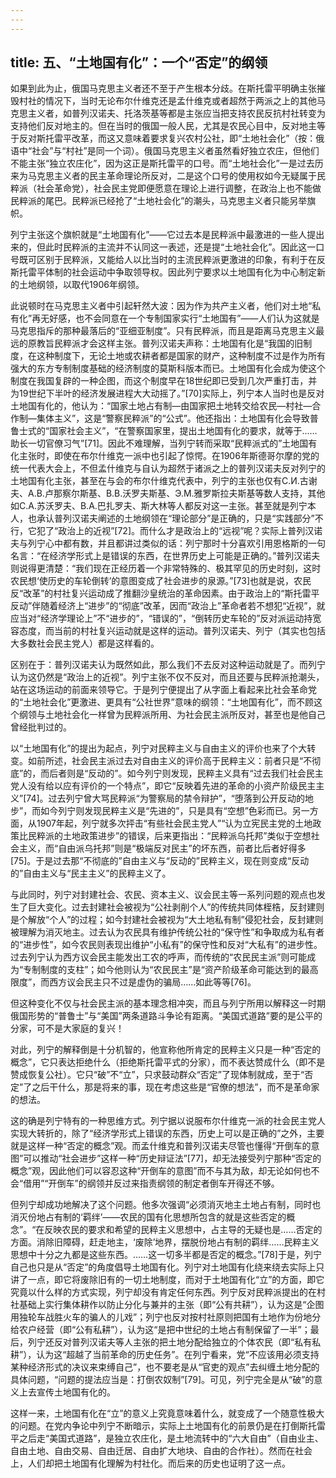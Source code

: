 ```yaml
---
---
---
```

title: 五、“土地国有化”：一个“否定”的纲领
---




如果到此为止，俄国马克思主义者还不至于产生根本分歧。在斯托雷平明确主张摧毁村社的情况下，当时无论布尔什维克还是孟什维克或者超然于两派之上的其他马克思主义者，如普列汉诺夫、托洛茨基等都是主张应当把支持农民反抗村社转变为支持他们反对地主的。但在当时的俄国一般人民，尤其是农民心目中，反对地主等于反对斯托雷平改革，而这又意味着要求复兴农村公社，即“土地社会化”（按：俄语中“社会”与“村社”是同一个词）。俄国马克思主义者虽然看好独立农庄，但他们不能主张“独立农庄化”，因为这正是斯托雷平的口号。而“土地社会化”一是过去历来为马克思主义者的民主革命理论所反对，二是这个口号的使用权如今无疑属于民粹派（社会革命党），社会民主党即便愿意在理论上进行调整，在政治上也不能做民粹派的尾巴。民粹派已经抢了“土地社会化”的潮头，马克思主义者只能另举旗帜。

列宁主张这个旗帜就是“土地国有化”——它过去本是民粹派中最激进的一些人提出来的，但此时民粹派的主流并不认同这一表述，还是提“土地社会化”。因此这一口号既可区别于民粹派，又能给人以比当时的主流民粹派更激进的印象，有利于在反斯托雷平体制的社会运动中争取领导权。因此列宁要求以土地国有化为中心制定新的土地纲领，以取代1906年纲领。

此说顿时在马克思主义者中引起轩然大波：因为作为共产主义者，他们对土地“私有化”再无好感，也不会同意在一个专制国家实行“土地国有”——人们认为这就是马克思指斥的那种最落后的“亚细亚制度”。只有民粹派，而且是距离马克思主义最远的原教旨民粹派才会这样主张。普列汉诺夫声称：土地国有化是“我国的旧制度，在这种制度下，无论土地或农耕者都是国家的财产，这种制度不过是作为所有强大的东方专制制度基础的经济制度的莫斯科版本而已。土地国有化会成为使这个制度在我国复辟的一种企图，而这个制度早在18世纪即已受到几次严重打击，并为19世纪下半叶的经济发展进程大大动摇了。”[70]实际上，列宁本人当时也是反对土地国有化的，他认为：“国家土地占有制—由国家把土地转交给农民—村社—合作制—集体主义”，这是“警察民粹派”的“公式”。他还指出：土地国有化会导致普鲁士式的“国家社会主义”，“在警察国家里，提出土地国有化的要求，就等于……助长一切官僚习气”[71]。因此不难理解，当列宁转而采取“民粹派式的”土地国有化主张时，即使在布尔什维克一派中也引起了惊愕。在1906年斯德哥尔摩的党的统一代表大会上，不但孟什维克与自认为超然于诸派之上的普列汉诺夫反对列宁的土地国有化主张，甚至在与会的布尔什维克代表中，列宁的主张也仅有C.И.古谢夫、A.B.卢那察尔斯基、B.B.沃罗夫斯基、Э.M.雅罗斯拉夫斯基等数人支持，其他如C.A.苏沃罗夫、B.A.巴扎罗夫、斯大林等人都反对这一主张。甚至就是列宁本人，也承认普列汉诺夫阐述的土地纲领在“理论部分”是正确的，只是“实践部分”不行，它犯了“政治上的近视”[72]。而什么才是政治上的“远视”呢？实际上普列汉诺夫与列宁心中都有数，并且都讲过类似的话：列宁那时十分喜欢引用恩格斯的一句名言：“在经济学形式上是错误的东西，在世界历史上可能是正确的。”普列汉诺夫则说得更清楚：“我们现在正经历着一个非常特殊的、极其罕见的历史时刻，这时农民想‘使历史的车轮倒转’的意图变成了社会进步的泉源。”[73]也就是说，农民反“改革”的村社复兴运动成了推翻沙皇统治的革命因素。由于政治上的“斯托雷平反动”伴随着经济上“进步”的“彻底”改革，因而“政治上”革命者若不想犯“近视”，就应当对“经济学理论上”不“进步的”，“错误的”，“倒转历史车轮的”反对派运动持宽容态度，而当前的村社复兴运动就是这样的运动。普列汉诺夫、列宁（其实也包括大多数社会民主党人）都是这样看的。

区别在于：普列汉诺夫认为既然如此，那么我们不去反对这种运动就是了。而列宁认为这仍然是“政治上的近视”。列宁主张不仅不反对，而且还要与民粹派抢潮头，站在这场运动的前面来领导它。于是列宁便提出了从字面上看起来比社会革命党的“土地社会化”更激进、更具有“公社世界”意味的纲领：“土地国有化”，而不顾这个纲领与土地社会化一样曾为民粹派所用、为社会民主派所反对，甚至也是他自己曾经批判过的。

以“土地国有化”的提出为起点，列宁对民粹主义与自由主义的评价也来了个大转变。如前所述，社会民主派过去对自由主义的评价高于民粹主义：前者只是“不彻底”的，而后者则是“反动的”。如今列宁则发现，民粹主义具有“过去我们社会民主党人没有给以应有评价的一个特点”，即它“反映着先进的革命的小资产阶级民主主义”[74]。过去列宁曾大骂民粹派“为警察局的禁令辩护”，“堕落到公开反动的地步”，而如今列宁则发现民粹主义是“先进的”，只是具有“空想”色彩而已。另一方面，从1907年起，列宁就多次抨击“有些社会民主党人”“认为立宪民主党的土地政策比民粹派的土地政策进步”的错误，后来更指出：“民粹派乌托邦”类似于空想社会主义，而“自由派乌托邦”则是“极端反对民主”的坏东西，前者比后者好得多[75]。于是过去那“不彻底的”自由主义与“反动的”民粹主义，现在则变成“反动的”自由主义与“民主主义”的民粹主义了。

与此同时，列宁对封建社会、农民、资本主义、议会民主等一系列问题的观点也发生了巨大变化。过去封建社会被视为“公社剥削个人”的传统共同体桎梏，反封建则是个解放“个人”的过程；如今封建社会被视为“大土地私有制”侵犯社会，反封建则被理解为消灭地主。过去认为农民具有维护传统公社的“保守性”和争取成为私有者的“进步性”，如今农民则表现出维护“小私有”的保守性和反对“大私有”的进步性。过去列宁认为西方议会民主能发出工农的呼声，而传统的“农民民主派”则可能成为“专制制度的支柱”；如今他则认为“农民民主”是“资产阶级革命可能达到的最高限度”，而西方议会民主只不过是虚伪的骗局……如此等等[76]。

但这种变化不仅与社会民主派的基本理念相冲突，而且与列宁所用以解释这一时期俄国形势的“普鲁士”与“美国”两条道路斗争论有距离。“美国式道路”要的是公平的分家，可不是大家庭的复兴！

对此，列宁的解释倒是十分机智的，他宣称他所肯定的民粹主义只是一种“否定的概念”，它只表达拒绝什么（拒绝斯托雷平式的分家），而不表达赞成什么（即不是赞成恢复公社）。它只“破”不“立”，只求鼓动群众“否定”了现体制就成，至于“否定”了之后干什么，那是将来的事，现在考虑这些是“官僚的想法”，而不是革命家的想法。

这的确是列宁特有的一种思维方式。列宁据以说服布尔什维克一派的社会民主党人实现大转折的，除了“经济学形式上错误的东西，历史上可以是正确的”之外，主要就是这样一种“否定的概念”观。而孟什维克和普列汉诺夫尽管也懂得“开倒车的意图”可以推动“社会进步”这样一种“历史辩证法”[77]，却无法接受列宁那种“否定的概念”观，因此他们可以容忍这种“开倒车的意图”而不与其为敌，却无论如何也不会“借用”“开倒车”的纲领并反过来指责纲领的制定者倒车开得还不够。

但列宁却成功地解决了这个问题。他多次强调“必须消灭地主土地占有制，同时也消灭份地占有制的‘羁绊’——农民的国有化思想所包含的就是这些否定的概念”。“在反映农民的要求和希望的民粹主义思想中，占主导的无疑也是……否定的方面。消除旧障碍，赶走地主，‘废除’地界，摆脱份地占有制的羁绊……民粹主义思想中十分之九都是这些东西。……这一切多半都是否定的概念。”[78]于是，列宁自己也只是从“否定”的角度倡导土地国有化。列宁对土地国有化绕来绕去实际上只讲了一点，即它将废除旧有的一切土地制度，而对于土地国有化“立”的方面，即它究竟以什么样的方式实现，列宁却没有肯定任何东西。列宁反对民粹派提出的在村社基础上实行集体耕作以防止分化与兼并的主张（即“公有共耕”），认为这是“企图用独轮车战胜火车的骗人的儿戏”；列宁也反对按村社原则把国有土地作为份地分给农户经营（即“公有私耕”），认为这“是把中世纪的土地占有制保留了一半”；最后，列宁还反对普列汉诺夫等人主张的把土地分配给独立的个体农民（即“私有私耕”），认为这“超越了当前革命的历史任务”。在列宁看来，党“不应该用必须支持某种经济形式的决议来束缚自己”，也不要老是从“官吏的观点”去纠缠土地分配的具体问题，“问题的提法应当是：打倒农奴制”[79]。可见，列宁完全是从“破”的意义上去宣传土地国有化的。

这样一来，土地国有化在“立”的意义上究竟意味着什么，就变成了一个随意性极大的问题。在党内争论中列宁不断暗示，实际上土地国有化的前景仍是在打倒斯托雷平之后走“美国式道路”，是独立农庄化，是土地流转中的“六大自由”（自由业主、自由土地、自由交易、自由迁居、自由扩大地块、自由的合作社）。然而在社会上，人们却把土地国有化理解为村社化。而后来的历史也证明了这一点。